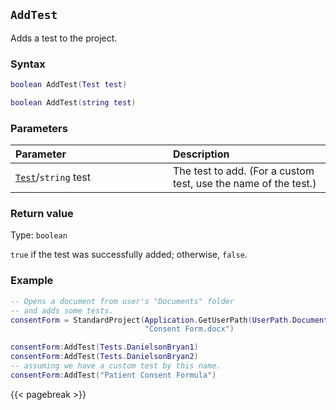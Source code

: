 ## `AddTest`

Adds a test to the project.

### Syntax {-}

``` .lua
boolean AddTest(Test test)

boolean AddTest(string test)
```

### Parameters {-}

**Parameter** | **Description**
| :-- | :-- |
[`Test`](#test)/`string` test | The test to add. (For a custom test, use the name of the test.)

### Return value {-}

Type: `boolean`

`true` if the test was successfully added; otherwise, `false`.

### Example {-}

``` .lua
-- Opens a document from user's "Documents" folder
-- and adds some tests.
consentForm = StandardProject(Application.GetUserPath(UserPath.Documents) ..
                              "Consent Form.docx")

consentForm:AddTest(Tests.DanielsonBryan1)
consentForm:AddTest(Tests.DanielsonBryan2)
-- assuming we have a custom test by this name.
consentForm:AddTest("Patient Consent Formula")
```

{{< pagebreak >}}